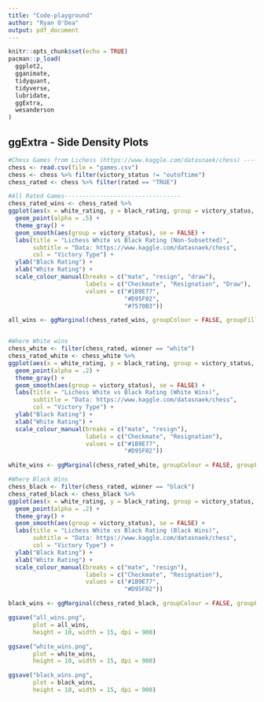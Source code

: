 ```yaml
---
title: "Code-playground"
author: "Ryan O'Dea"
output: pdf_document
---
```


```r
knitr::opts_chunk$set(echo = TRUE)
pacman::p_load(
  ggplot2,
  gganimate,
  tidyquant,
  tidyverse,
  lubridate,
  ggExtra,
  wesanderson
)
```

## ggExtra - Side Density Plots
```r
#Chess Games from Lichess (https://www.kaggle.com/datasnaek/chess) ------------------------
chess <- read.csv(file = "games.csv")
chess <- chess %>% filter(victory_status != "outoftime")
chess_rated <- chess %>% filter(rated == "TRUE")

#All Rated Games---------------------------------
chess_rated_wins <- chess_rated %>%
ggplot(aes(x = white_rating, y = black_rating, group = victory_status, col = victory_status)) + 
  geom_point(alpha = .5) + 
  theme_gray() + 
  geom_smooth(aes(group = victory_status), se = FALSE) + 
  labs(title = "Lichess White vs Black Rating (Non-Subsetted)",
       subtitle = "Data: https://www.kaggle.com/datasnaek/chess",
       col = "Victory Type") + 
  ylab("Black Rating") + 
  xlab("White Rating") + 
  scale_colour_manual(breaks = c("mate", "resign", "draw"),
                      labels = c("Checkmate", "Resignation", "Draw"),
                      values = c("#1B9E77",
                                 "#D95F02",
                                 "#7570B3"))

all_wins <- ggMarginal(chess_rated_wins, groupColour = FALSE, groupFill = TRUE)


#Where White wins
chess_white <- filter(chess_rated, winner == "white")
chess_rated_white <- chess_white %>%
ggplot(aes(x = white_rating, y = black_rating, group = victory_status, col = victory_status)) + 
  geom_point(alpha = .2) + 
  theme_gray() + 
  geom_smooth(aes(group = victory_status), se = FALSE) + 
  labs(title = "Lichess White vs Black Rating (White Wins)",
       subtitle = "Data: https://www.kaggle.com/datasnaek/chess",
       col = "Victory Type") + 
  ylab("Black Rating") + 
  xlab("White Rating") + 
  scale_colour_manual(breaks = c("mate", "resign"),
                      labels = c("Checkmate", "Resignation"),
                      values = c("#1B9E77",
                                 "#D95F02"))

white_wins <- ggMarginal(chess_rated_white, groupColour = FALSE, groupFill = TRUE)

#Where Black Wins
chess_black <- filter(chess_rated, winner == "black")
chess_rated_black <- chess_black %>%
ggplot(aes(x = white_rating, y = black_rating, group = victory_status, col = victory_status)) + 
  geom_point(alpha = .2) + 
  theme_gray() + 
  geom_smooth(aes(group = victory_status), se = FALSE) + 
  labs(title = "Lichess White vs Black Rating (Black Wins)",
       subtitle = "Data: https://www.kaggle.com/datasnaek/chess",
       col = "Victory Type") + 
  ylab("Black Rating") + 
  xlab("White Rating") + 
  scale_colour_manual(breaks = c("mate", "resign"),
                      labels = c("Checkmate", "Resignation"),
                      values = c("#1B9E77",
                                 "#D95F02"))

black_wins <- ggMarginal(chess_rated_black, groupColour = FALSE, groupFill = TRUE)

ggsave("all_wins.png",
       plot = all_wins,
       height = 10, width = 15, dpi = 900)

ggsave("white_wins.png",
       plot = white_wins,
       height = 10, width = 15, dpi = 900)

ggsave("black_wins.png",
       plot = black_wins,
       height = 10, width = 15, dpi = 900)

```

